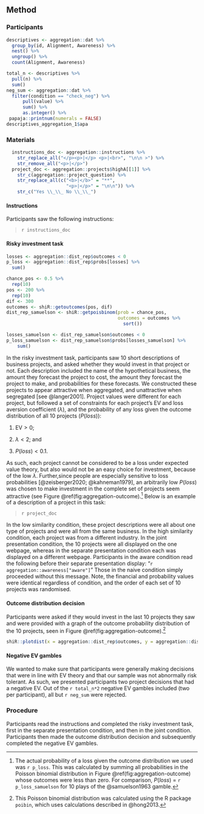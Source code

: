 ## Method

### Participants

```r
descriptives <- aggregation::dat %>%
  group_by(id, Alignment, Awareness) %>%
  nest() %>%
  ungroup() %>%
  count(Alignment, Awareness)

total_n <- descriptives %>%
  pull(n) %>%
  sum()
neg_sum <- aggregation::dat %>%
  filter(condition == "check_neg") %>%
      pull(value) %>%
      sum() %>%
      as.integer() %>%
 papaja::printnum(numerals = FALSE)
descriptives_aggregation_1$apa
```

### Materials

```r
  instructions_doc <- aggregation::instructions %>% 
    str_replace_all("</p><p>|</p> <p>|<br>", "\n\n >") %>% 
    str_remove_all("<p>|</p>")
  project_doc <- aggregation::projects$highA[[1]] %>% 
    str_c(aggregation::project_question) %>% 
    str_replace_all(c("<b>|</b>" = "**",
                      "<p>|</p>" = "\n\n")) %>% 
    str_c("Yes \\_\\_ No \\_\\_")
```

#### Instructions

Participants saw the following instructions:

> `r instructions_doc`

#### Risky investment task


```r
losses <- aggregation::dist_rep$outcomes < 0 
p_loss <- aggregation::dist_rep$probs[losses] %>% 
  sum()

chance_pos <- 0.5 %>% 
  rep(10)
pos <- 200 %>% 
  rep(10)
dif <- 300
outcomes <- shiR::getoutcomes(pos, dif)
dist_rep_samuelson <- shiR::getpoisbinom(prob = chance_pos,
                                         outcomes = outcomes %>% 
                                           sort())

losses_samuelson <- dist_rep_samuelson$outcomes < 0 
p_loss_samuelson <- dist_rep_samuelson$probs[losses_samuelson] %>%
    sum()
```

In the risky investment task, participants saw 10 short descriptions of business projects, and asked whether they would invest in that project or not. Each description included the name of the hypothetical business, the amount they forecast the project to cost, the amount they forecast the project to make, and probabilities for these forecasts. We constructed these projects to appear attractive when aggregated, and unattractive when segregated [see @langer2001]. Project values were different for each project, but followed a set of constraints for each project's EV and loss aversion coefficient ($\lambda$), and the probability of any loss given the outcome distribution of all 10 projects ($P(loss)$):

1.  $\text{EV} > 0$;

2.  $\lambda < 2$; and

3.  $P(loss) < 0.1$.

As such, each project cannot be considered to be a loss under expected value theory, but also would not be an easy choice for investment, because of the low $\lambda$. Further,since people are especially sensitive to loss probabilities [@zeisberger2020; @kahneman1979], an arbitrarily low $P(loss)$ was chosen to make investment in the complete set of projects seem attractive (see Figure\ \@ref(fig:aggregation-outcome).[^5] Below is an example of a description of a project in this task:

[^5]:  The actual probability of a loss given the outcome distribution we used was `r p_loss`. This was calculated by summing all probabilities in the Poisson binomial distribution in Figure\ \@ref(fig:aggregation-outcome) whose outcomes were less than zero. For comparison, $P(loss)$ = `r p_loss_samuelson` for 10 plays of the @samuelson1963 gamble.

> `r project_doc`

In the low similarity condition, these project descriptions were all about one type of projects and were all from the same business. In the high similarity condition, each project was from a different industry. In the joint presentation condition, the 10 projects were all displayed on the one webpage, whereas in the separate presentation condition each was displayed on a different webpage. Participants in the aware condition read the following before their separate presentation display: "`r aggregation::awareness["aware"]`" Those in the naive condition simply proceeded without this message. Note, the financial and probability values were identical regardless of condition, and the order of each set of 10 projects was randomised.

#### Outcome distribution decision

Participants were asked if they would invest in the last 10 projects they saw and were provided with a graph of the outcome probability distribution of the 10 projects, seen in Figure\ \@ref(fig:aggregation-outcome).[^6]

[^6]:  This Poisson binomial distribution was calculated using the R package `poibin`, which uses calculations described in @hong2013.

```r
shiR::plotdist(x = aggregation::dist_rep$outcomes, y = aggregation::dist_rep$probs, xlab = "Outcome ($ million)")
```

#### Negative EV gambles

We wanted to make sure that participants were generally making decisions that were in line with EV theory and that our sample was not abnormally risk tolerant. As such, we presented participants two project decisions that had a negative EV. Out of the `r total_n*2` negative EV gambles included (two per participant), all but `r neg_sum` were rejected.

### Procedure

Participants read the instructions and completed the risky investment task, first in the separate presentation condition, and then in the joint condition. Participants then made the outcome distribution decision and subsequently completed the negative EV gambles.

